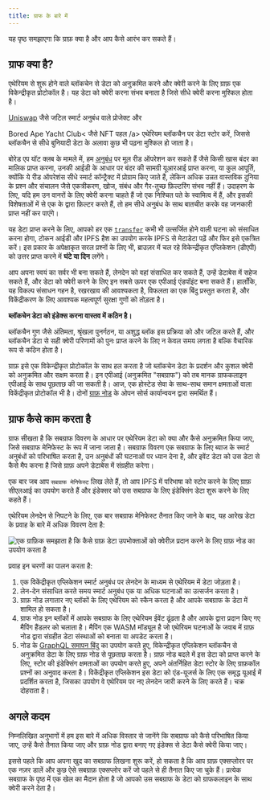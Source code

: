 ```yaml
---
title: ग्राफ के बारे में
---
```


यह पृष्ठ समझाएगा कि ग्राफ़ क्या है और आप कैसे आरंभ कर सकते हैं।

## ग्राफ क्या है?

एथेरियम से शुरू होने वाले ब्लॉकचेन से डेटा को अनुक्रमित करने और क्वेरी करने के लिए ग्राफ़ एक विकेन्द्रीकृत प्रोटोकॉल है। यह डेटा को क्वेरी करना संभव बनाता है जिसे सीधे क्वेरी करना मुश्किल होता है।

[Uniswap](https://uniswap.org/) जैसे जटिल स्मार्ट अनुबंध वाले प्रोजेक्ट और

Bored Ape Yacht Club< जैसे NFT पहल /a> एथेरियम ब्लॉकचैन पर डेटा स्टोर करें, जिससे ब्लॉकचैन से सीधे बुनियादी डेटा के अलावा कुछ भी पढ़ना मुश्किल हो जाता है।</p> 

बोरेड एप यॉट क्लब के मामले में, हम [अनुबंध](https://etherscan.io/address/0xbc4ca0eda7647a8ab7c2061c2e118a18a936f13d#code) पर मूल रीड ऑपरेशन कर सकते हैं जैसे किसी खास बंदर का मालिक प्राप्त करना, उनकी आईडी के आधार पर बंदर की सामग्री यूआरआई प्राप्त करना, या कुल आपूर्ति, क्योंकि ये रीड ऑपरेशंस सीधे स्मार्ट कॉन्ट्रैक्ट में प्रोग्राम किए जाते हैं, लेकिन अधिक उन्नत वास्तविक दुनिया के प्रश्न और संचालन जैसे एकत्रीकरण, खोज, संबंध और गैर-तुच्छ फ़िल्टरिंग संभव नहीं हैं। उदाहरण के लिए, यदि हम उन वानरों के लिए क्वेरी करना चाहते हैं जो एक निश्चित पते के स्वामित्व में हैं, और इसकी विशेषताओं में से एक के द्वारा फ़िल्टर करते हैं, तो हम सीधे अनुबंध के साथ बातचीत करके वह जानकारी प्राप्त नहीं कर पाएंगे।

यह डेटा प्राप्त करने के लिए, आपको हर एक [`transfer`](https://etherscan.io/address/0xbc4ca0eda7647a8ab7c2061c2e118a18a936f13d#code#L1746) कभी भी उत्सर्जित होने वाली घटना को संसाधित करना होगा, टोकन आईडी और IPFS हैश का उपयोग करके IPFS से मेटाडेटा पढ़ें और फिर इसे एकत्रित करें। इस प्रकार के अपेक्षाकृत सरल प्रश्नों के लिए भी, ब्राउज़र में चल रहे विकेन्द्रीकृत एप्लिकेशन (डीएपी) को उत्तर प्राप्त करने में **घंटे या दिन** लगेंगे।

आप अपना स्वयं का सर्वर भी बना सकते हैं, लेनदेन को वहां संसाधित कर सकते हैं, उन्हें डेटाबेस में सहेज सकते हैं, और डेटा को क्वेरी करने के लिए इन सबसे ऊपर एक एपीआई एंडपॉइंट बना सकते हैं। हालाँकि, यह विकल्प संसाधन गहन है, रखरखाव की आवश्यकता है, विफलता का एक बिंदु प्रस्तुत करता है, और विकेंद्रीकरण के लिए आवश्यक महत्वपूर्ण सुरक्षा गुणों को तोड़ता है।

**ब्लॉकचेन डेटा को इंडेक्स करना वास्तव में कठिन है।**

ब्लॉकचैन गुण जैसे अंतिमता, श्रृंखला पुनर्गठन, या अशुद्ध ब्लॉक इस प्रक्रिया को और जटिल करते हैं, और ब्लॉकचैन डेटा से सही क्वेरी परिणामों को पुनः प्राप्त करने के लिए न केवल समय लगता है बल्कि वैचारिक रूप से कठिन होता है।

ग्राफ़ इसे एक विकेन्द्रीकृत प्रोटोकॉल के साथ हल करता है जो ब्लॉकचेन डेटा के प्रदर्शन और कुशल क्वेरी को अनुक्रमित और सक्षम करता है। इन एपीआई (अनुक्रमित "सबग्राफ") को तब मानक ग्राफकलाइन एपीआई के साथ पूछताछ की जा सकती है। आज, एक होस्टेड सेवा के साथ-साथ समान क्षमताओं वाला विकेंद्रीकृत प्रोटोकॉल भी है। दोनों [ग्राफ़ नोड](https://github.com/graphprotocol/graph-node) के ओपन सोर्स कार्यान्वयन द्वारा समर्थित हैं।



## ग्राफ कैसे काम करता है

ग्राफ सीखता है कि सबग्राफ विवरण के आधार पर एथेरियम डेटा को क्या और कैसे अनुक्रमित किया जाए, जिसे सबग्राफ मेनिफेस्ट के रूप में जाना जाता है। सबग्राफ विवरण एक सबग्राफ के लिए ब्याज के स्मार्ट अनुबंधों को परिभाषित करता है, उन अनुबंधों की घटनाओं पर ध्यान देना है, और इवेंट डेटा को उस डेटा से कैसे मैप करना है जिसे ग्राफ़ अपने डेटाबेस में संग्रहीत करेगा।

एक बार जब आप `सबग्राफ मेनिफेस्ट` लिख लेते हैं, तो आप IPFS में परिभाषा को स्टोर करने के लिए ग्राफ़ सीएलआई का उपयोग करते हैं और इंडेक्सर को उस सबग्राफ के लिए इंडेक्सिंग डेटा शुरू करने के लिए कहते हैं।

एथेरियम लेनदेन से निपटने के लिए, एक बार सबग्राफ मेनिफेस्ट तैनात किए जाने के बाद, यह आरेख डेटा के प्रवाह के बारे में अधिक विवरण देता है:

![एक ग्राफ़िक समझाता है कि कैसे ग्राफ़ डेटा उपभोक्ताओं को क्वेरीज़ प्रदान करने के लिए ग्राफ़ नोड का उपयोग करता है](/img/graph-dataflow.png)

प्रवाह इन चरणों का पालन करता है:

1. एक विकेंद्रीकृत एप्लिकेशन स्मार्ट अनुबंध पर लेनदेन के माध्यम से एथेरियम में डेटा जोड़ता है।
2. लेन-देन संसाधित करते समय स्मार्ट अनुबंध एक या अधिक घटनाओं का उत्सर्जन करता है।
3. ग्राफ़ नोड लगातार नए ब्लॉकों के लिए एथेरियम को स्कैन करता है और आपके सबग्राफ के डेटा में शामिल हो सकता है।
4. ग्राफ नोड इन ब्लॉकों में आपके सबग्राफ के लिए एथेरियम ईवेंट ढूंढता है और आपके द्वारा प्रदान किए गए मैपिंग हैंडलर को चलाता है। मैपिंग एक WASM मॉड्यूल है जो एथेरियम घटनाओं के जवाब में ग्राफ़ नोड द्वारा संग्रहीत डेटा संस्थाओं को बनाता या अपडेट करता है।
5. नोड के [GraphQL समापन बिंदु](https://graphql.org/learn/) का उपयोग करते हुए, विकेन्द्रीकृत एप्लिकेशन ब्लॉकचैन से अनुक्रमित डेटा के लिए ग्राफ़ नोड से पूछताछ करता है। ग्राफ़ नोड बदले में इस डेटा को प्राप्त करने के लिए, स्टोर की इंडेक्सिंग क्षमताओं का उपयोग करते हुए, अपने अंतर्निहित डेटा स्टोर के लिए ग्राफ़कॉल प्रश्नों का अनुवाद करता है। विकेंद्रीकृत एप्लिकेशन इस डेटा को एंड-यूजर्स के लिए एक समृद्ध यूआई में प्रदर्शित करता है, जिसका उपयोग वे एथेरियम पर नए लेनदेन जारी करने के लिए करते हैं। चक्र दोहराता है।



## अगले कदम

निम्नलिखित अनुभागों में हम इस बारे में अधिक विस्तार से जानेंगे कि सबग्राफ को कैसे परिभाषित किया जाए, उन्हें कैसे तैनात किया जाए और ग्राफ़ नोड द्वारा बनाए गए इंडेक्स से डेटा कैसे क्वेरी किया जाए।

इससे पहले कि आप अपना खुद का सबग्राफ लिखना शुरू करें, हो सकता है कि आप ग्राफ़ एक्सप्लोरर पर एक नज़र डालें और कुछ ऐसे सबग्राफ़ एक्सप्लोर करें जो पहले से ही तैनात किए जा चुके हैं। प्रत्येक सबग्राफ के पृष्ठ में एक खेल का मैदान होता है जो आपको उस सबग्राफ के डेटा को ग्राफकलाइन के साथ क्वेरी करने देता है।
